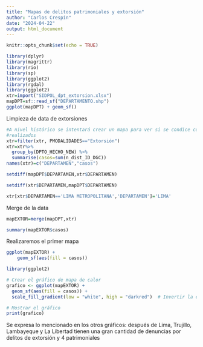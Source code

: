 ```yaml
---
title: "Mapas de delitos patrimoniales y extorsión"
author: "Carlos Crespín"
date: "2024-04-22"
output: html_document
---
```


```r
knitr::opts_chunk$set(echo = TRUE)
```

```r
library(dplyr)
library(magrittr)
library(rio)
library(sp)
library(ggplot2)
library(rgdal)
library(ggplot2)
xtr=import("SIDPOL_dpt_extorsion.xlsx")
mapDPT=sf::read_sf("DEPARTAMENTO.shp")
ggplot(mapDPT) + geom_sf()
```

Limpieza de data de extorsiones
```r
#A nivel histórico se intentará crear un mapa para ver si se condice con los otros
#realizados
xtr=filter(xtr, PMODALIDADES=="Extorsión")
xtr=xtr%>%
  group_by(DPTO_HECHO_NEW) %>%
  summarise(casos=sum(n_dist_ID_DGC))
names(xtr)=c("DEPARTAMEN","casos")
```

```r
setdiff(mapDPT$DEPARTAMEN,xtr$DEPARTAMEN)
```
```r
setdiff(xtr$DEPARTAMEN,mapDPT$DEPARTAMEN)
```
```r
xtr[xtr$DEPARTAMEN=='LIMA METROPOLITANA','DEPARTAMEN']='LIMA'
```

Merge de la data
```r
mapEXTOR=merge(mapDPT,xtr)
```


```r
summary(mapEXTOR$casos)
```


Realizaremos el primer mapa
```r
ggplot(mapEXTOR) +
    geom_sf(aes(fill = casos))
```

```r
library(ggplot2)

# Crear el gráfico de mapa de calor
grafico <- ggplot(mapEXTOR) +
  geom_sf(aes(fill = casos)) +
  scale_fill_gradient(low = "white", high = "darkred")  # Invertir la escala de colores

# Mostrar el gráfico
print(grafico)
```

Se expresa lo mencionado en los otros gráficos: después de Lima, Trujillo, Lambayeque
y La Libertad tienen una gran cantidad de denuncias por delitos de extorsión y 4
patrimoniales


































































